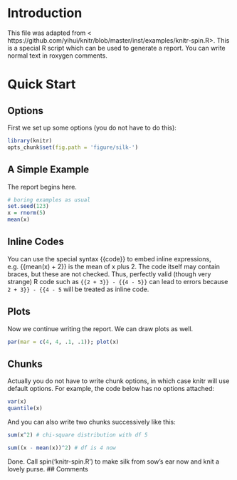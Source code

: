# Introduction 
This file was adapted from < https://github.com/yihui/knitr/blob/master/inst/examples/knitr-spin.R>.
This is a special R script which can be used to generate a report. You can
write normal text in roxygen comments.

# Quick Start 
## Options 
First we set up some options (you do not have to do this):

```r
library(knitr)
opts_chunk$set(fig.path = 'figure/silk-')
```

## A Simple Example 
The report begins here.

```r
# boring examples as usual
set.seed(123)
x = rnorm(5)
mean(x)
```

## Inline Codes 
You can use the special syntax {{code}} to embed inline expressions, e.g. {{mean(x) + 2}}
is the mean of x plus 2.
The code itself may contain braces, but these are not checked.  Thus,
perfectly valid (though very strange) R code such as `{{2 + 3}} - {{4 - 5}}`
can lead to errors because `2 + 3}} - {{4 - 5` will be treated as inline code.

## Plots 
Now we continue writing the report. We can draw plots as well.

```r
par(mar = c(4, 4, .1, .1)); plot(x)
```

## Chunks 
Actually you do not have to write chunk options, in which case knitr will use
default options. For example, the code below has no options attached:

```r
var(x)
quantile(x)
```

And you can also write two chunks successively like this:

```r
sum(x^2) # chi-square distribution with df 5
```
```r
sum((x - mean(x))^2) # df is 4 now
```

Done. Call spin('knitr-spin.R') to make silk from sow's ear now and knit a
lovely purse.
## Comments 

